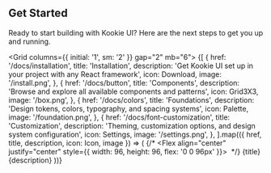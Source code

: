 
<Section size="1">

# Get Started

Ready to start building with Kookie UI? Here are the next steps to get you up and running.

</Section>

<Grid columns={{ initial: '1', sm: '2' }} gap="2" mb="6">
  {[
    {
      href: '/docs/installation',
      title: 'Installation',
      description: 'Get Kookie UI set up in your project with any React framework',
      icon: Download,
      image: '/install.png',
    },
    {
      href: '/docs/button',
      title: 'Components',
      description: 'Browse and explore all available components and patterns',
      icon: Grid3X3,
      image: '/box.png',
    },
    {
      href: '/docs/colors',
      title: 'Foundations',
      description: 'Design tokens, colors, typography, and spacing systems',
      icon: Palette,
      image: '/foundation.png',
    },
    {
      href: '/docs/font-customization',
      title: 'Customization',
      description: 'Theming, customization options, and design system configuration',
      icon: Settings,
      image: '/settings.png',
    },
  ].map(({ href, title, description, icon: Icon, image }) => (
    <Card asChild key={href} size="2" variant="soft">
      <Link href={href}>
        <Flex direction="row" align="center" gap="4">
          {/*
          <Flex align="center" justify="center" style={{ width: 96, height: 96, flex: '0 0 96px' }}>
            <Image src={image} alt="" width={96} height={96} fit="cover" />
          </Flex>
           */}
          <Flex direction="column" gap="2" p="2">
            <Flex align="center" gap="2">
              <Icon size={16} />
              <Heading size="3" weight="medium">
                {title}
              </Heading>
            </Flex>
            <Text size="2" color="gray">
              {description}
            </Text>
          </Flex>
        </Flex>
      </Link>
    </Card>
  ))}
</Grid>
